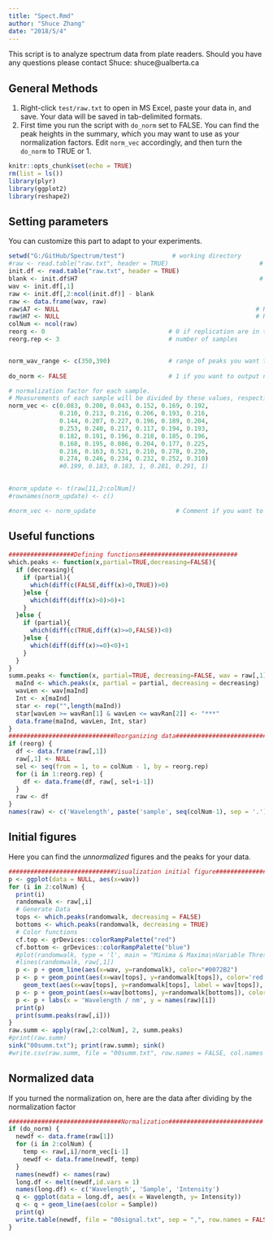 ```yaml
---
title: "Spect.Rmd"
author: "Shuce Zhang"
date: "2018/5/4"
---
```

This script is to analyze spectrum data from plate readers.
Should you have any questions please contact Shuce: shuce@ualberta.ca

## General Methods
  1. Right-click `test/raw.txt` to open in MS Excel, paste your data in, and save. Your data will be saved in tab-delimited formats.
  2. First time you run the script with `do_norm` set to FALSE. You can find the peak heights in the summary, which you may want to use as your normalization factors. Edit `norm_vec` accordingly, and then turn the `do_norm` to TRUE or 1.

```r
knitr::opts_chunk$set(echo = TRUE)
rm(list = ls())
library(plyr)
library(ggplot2)
library(reshape2)
```

## Setting parameters

You can customize this part to adapt to your experiments.

```r
setwd("G:/GitHub/Spectrum/test")             # working directory
#raw <- read.table("raw.txt", header = TRUE)                         # input file
init.df <- read.table("raw.txt", header = TRUE)
blank <- init.df$H7                                                  # identify the background well
wav <- init.df[,1]
raw <- init.df[,2:ncol(init.df)] - blank
raw <- data.frame(wav, raw)
raw$A7 <- NULL                                                      # Remove the background wells
raw$H7 <- NULL                                                      # Remove the background wells
colNum <- ncol(raw)
reorg <- 0                                  # 0 if replication are in the same row, 1 if same column
reorg.rep <- 3                              # number of samples


norm_wav_range <- c(350,390)                # range of peaks you want to label
                               
do_norm <- FALSE                            # 1 if you want to output normalized data

# normalization factor for each sample. 
# Measurements of each sample will be divided by these values, respectively 
norm_vec <- c(0.083, 0.200, 0.043, 0.152, 0.169, 0.192,
              0.210, 0.213, 0.216, 0.206, 0.193, 0.216,
              0.144, 0.207, 0.227, 0.196, 0.189, 0.204,
              0.253, 0.240, 0.217, 0.117, 0.194, 0.193,
              0.182, 0.191, 0.196, 0.210, 0.185, 0.196,
              0.168, 0.195, 0.086, 0.204, 0.177, 0.225, 
              0.216, 0.163, 0.521, 0.210, 0.278, 0.230,
              0.274, 0.246, 0.234, 0.232, 0.252, 0.310)
              #0.199, 0.183, 0.183, 1, 0.281, 0.291, 1)

                                            
#norm_update <- t(raw[11,2:colNum])
#rownames(norm_update) <- c()

#norm_vec <- norm_update                      # Comment if you want to use the old coefficents
```

## Useful functions

```r
##################Defining functions###########################
which.peaks <- function(x,partial=TRUE,decreasing=FALSE){
  if (decreasing){
    if (partial){
      which(diff(c(FALSE,diff(x)>0,TRUE))>0)
    }else {
      which(diff(diff(x)>0)>0)+1
    }
  }else {
    if (partial){
      which(diff(c(TRUE,diff(x)>=0,FALSE))<0)
    }else {
      which(diff(diff(x)>=0)<0)+1
    }
  }
}
summ.peaks <- function(x, partial=TRUE, decreasing=FALSE, wav = raw[,1], wavRan = norm_wav_range) {
  maInd <- which.peaks(x, partial = partial, decreasing = decreasing)
  wavLen <- wav[maInd]
  Int <- x[maInd]
  star <- rep("",length(maInd))
  star[wavLen >= wavRan[1] & wavLen <= wavRan[2]] <- "***"
  data.frame(maInd, wavLen, Int, star)
}
#############################Reorganizing data####################################
if (reorg) {
  df <- data.frame(raw[,1])
  raw[,1] <- NULL
  sel <- seq(from = 1, to = colNum - 1, by = reorg.rep)
  for (i in 1:reorg.rep) {
    df <- data.frame(df, raw[, sel+i-1])
  }
  raw <- df
}
names(raw) <- c('Wavelength', paste('sample', seq(colNum-1), sep = '.'))
```

## Initial figures

Here you can find the *unnormalized* figures and the peaks for your data.

```r
#############################Visualization initial figure#########################
p <- ggplot(data = NULL, aes(x=wav))
for (i in 2:colNum) {
  print(i)
  randomwalk <- raw[,i]
  # Generate Data
  tops <- which.peaks(randomwalk, decreasing = FALSE)
  bottoms <- which.peaks(randomwalk, decreasing = TRUE)
  # Color functions
  cf.top <- grDevices::colorRampPalette("red")
  cf.bottom <- grDevices::colorRampPalette("blue")
  #plot(randomwalk, type = 'l', main = "Minima & Maxima\nVariable Thresholds")
  #lines(randomwalk, raw[,1])
  p <- p + geom_line(aes(x=wav, y=randomwalk), color="#0072B2")
  p <- p + geom_point(aes(x=wav[tops], y=randomwalk[tops]), color='red') + 
    geom_text(aes(x=wav[tops], y=randomwalk[tops], label = wav[tops]), nudge_y = 0.03, check_overlap = TRUE)
  p <- p + geom_point(aes(x=wav[bottoms], y=randomwalk[bottoms]), color='blue')
  p <- p + labs(x = 'Wavelength / nm', y = names(raw)[i])
  print(p)
  print(summ.peaks(raw[,i]))
}
raw.summ <- apply(raw[,2:colNum], 2, summ.peaks)
#print(raw.summ)
sink("00summ.txt"); print(raw.summ); sink()
#write.csv(raw.summ, file = "00summ.txt", row.names = FALSE, col.names = FALSE)
```

## Normalized data
If you turned the normalization on, here are the data after dividing by the normalization factor

```r
###############################Normalization##########################
if (do_norm) {
  newdf <- data.frame(raw[1])
  for (i in 2:colNum) {
    temp <- raw[,i]/norm_vec[i-1]
    newdf <- data.frame(newdf, temp)
  }
  names(newdf) <- names(raw)
  long.df <- melt(newdf,id.vars = 1)
  names(long.df) <- c('Wavelength', 'Sample', 'Intensity')
  q <- ggplot(data = long.df, aes(x = Wavelength, y= Intensity))
  q <- q + geom_line(aes(color = Sample))
  print(q)
  write.table(newdf, file = "00signal.txt", sep = ",", row.names = FALSE, col.names = FALSE)
}

```


